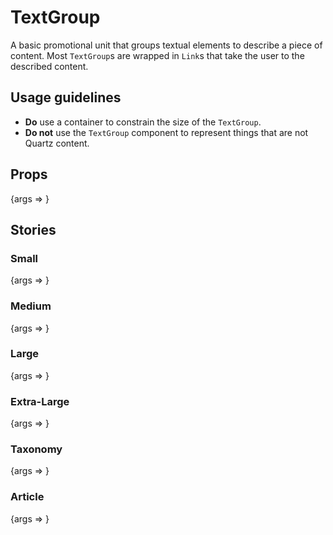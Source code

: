 
<Meta title="Content/TextGroup" component={TextGroup} />

# TextGroup

A basic promotional unit that groups textual elements to describe a piece of
content. Most `TextGroup`s are wrapped in `Link`s that take the user to the
described content.

## Usage guidelines

- **Do** use a container to constrain the size of the `TextGroup`.
- **Do not** use the `TextGroup` component to represent things that are not Quartz content.

## Props

<Canvas>
	<Story
		args={{
			size: 'medium',
			tagline: 'The concise, conversational rundown you need to start your day.',
			title: 'Quartz Daily Brief',
		}}
		name="Default"
	>
		{args => <TextGroup {...args} />}
	</Story>
</Canvas>

<ArgsTable story="Default" />

## Stories

### Small

<Canvas>
	<Story
		args={{
			size: 'small',
			tagline: 'The concise, conversational rundown you need to start your day.',
			title: 'Quartz Daily Brief',
		}}
		name="Small"
	>
		{args => <TextGroup {...args} />}
	</Story>
</Canvas>

### Medium

<Canvas>
	<Story
		args={{
			size: 'medium',
			tagline: 'The concise, conversational rundown you need to start your day.',
			title: 'Quartz Daily Brief',
		}}
		name="Medium"
	>
		{args => <TextGroup {...args} />}
	</Story>
</Canvas>

### Large

<Canvas>
	<Story
		args={{
			size: 'large',
			tagline: 'The concise, conversational rundown you need to start your day.',
			title: 'Quartz Daily Brief',
		}}
		name="Large"
	>
		{args => <TextGroup {...args} />}
	</Story>
</Canvas>

### Extra-Large

<Canvas>
	<Story
		args={{
			size: 'extra-large',
			tagline: 'The concise, conversational rundown you need to start your day.',
			title: 'Quartz Daily Brief',
		}}
		name="Extra-Large"
	>
		{args => <TextGroup {...args} />}
	</Story>
</Canvas>

### Taxonomy

<Canvas>
	<Story
		args={{
			kicker: 'From our Guide',
			tagline: 'Which unicorns will fade and which are here to stay.',
			title: 'Beyond the fintech hype',
		}}
		name="Taxonomy"
	>
		{args => <TextGroup {...args} />}
	</Story>
</Canvas>

### Article

<Canvas>
	<Story
		args={{
			isArticle: true,
			kicker: 'Lightning Goals',
			size: 'large',
			tagline: 'Oct. 12, 2018 • Quartz',
			title: 'Usain Bolt is slowly but surely becoming a soccer player',
		}}
		name="Article"
	>
		{args => <TextGroup {...args} />}
	</Story>
</Canvas>

